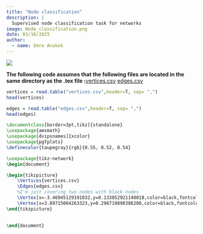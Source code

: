 ---
title: "Node classification"
description: | 
  Supervised node classification task for networks
image: Node_classification.png
date: 03/18/2025
author:
  - name: Emre Anakok 
---

![](Node_classification.png)

**The following code assumes that the following files are located in the same directory as the .tex file :**<a href="vertices.csv" download="vertices.csv">vertices.csv</a> <a href="edges.csv" download="edges.csv">edges.csv</a>

```{r}
vertices = read.table("vertices.csv",header=T, sep= ",")
head(vertices)
```

```{r}
edges = read.table("edges.csv",header=T, sep= ",")
head(edges)
```

``` tex
\documentclass[border=3pt,tikz]{standalone}
\usepackage{amsmath}
\usepackage[dvipsnames]{xcolor}
\usepackage{pgfplots}
\definecolor{taupegray}{rgb}{0.55, 0.52, 0.54}

\usepackage{tikz-network}
\begin{document}

\begin{tikzpicture}
    \Vertices{vertices.csv}
    \Edges{edges.csv}
    %I'm just covering two nodes with black nodes
    \Vertex[x=-3.46945129191032,y=0.133852921140818,color=black,fontcolor= white,label=\textbf{?},fontsize=\LARGE]{t1}
    \Vertex[x=3.89715084263323,y=0.296719898386208,color=black,fontcolor= white,label=\textbf{?},fontsize=\LARGE]{t2}
\end{tikzpicture}
    
    
\end{document}
```
